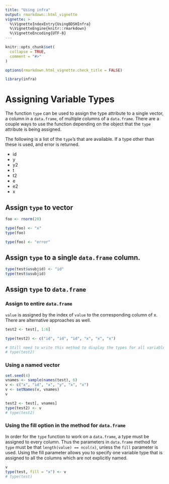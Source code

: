 ```yaml
---
title: "Using infra"
output: rmarkdown::html_vignette
vignette: >
  %\VignetteIndexEntry{UsingBDSHInfra}
  %\VignetteEngine{knitr::rmarkdown}
  %\VignetteEncoding{UTF-8}
---
```


```r
knitr::opts_chunk$set(
  collapse = TRUE,
  comment = "#>"
)

options(rmarkdown.html_vignette.check_title = FALSE)
```

```r
library(infra)
```



# Assigning Variable Types
The function `type` can be used to assign the type attribute to a single vector, a column in a `data.frame`, of multiple columns of a `data.frame`. There are a couple ways to use the function depending on the object that the `type` attribute is being assigned. 

The following is a list of the `type`'s that are available. If a type other than these is used, and error is returned.

- id
- y
- y2
- t
- t2
- e
- e2
- x 

## Assign `type` to vector
```r
foo <- rnorm(20)

type(foo) <- "x"
type(foo)

type(foo) <- "error"
```

## Assign `type` to a single `data.frame` column.
```r
type(test$usubjid) <- "id"
type(test$usubjid)
```

## Assign `type` to `data.frame`

### Assign to entire `data.frame` 


`value` is assigned by the index of `value` to the corresponding column of x. There are alternative approaches as well.
```r
test2 <- test[, 1:6]

type(test2) <- c("id", "id", "id", "x", "x", "x")

# Still need to write this method to display the types for all variables in data.frame
# type(test2)
```


### Using a named vector
```r
set.seed(4)
vnames <- sample(names(test), 6)
v <- c("x", "id", "x", "y", "x", "x")
v <- setNames(v, vnames)
v

test2 <- test[, vnames]
type(test2) <- v
# type(test2)
```




### Using the fill option in the method for `data.frame`

In order for the `type` function to work on a `data.frame`, a type must be assigned to every column. Thus the parameters in  `data.frame` method for `type` must be that `length(value) == ncol(x)`, unless the `fill` parameter is used. Using the fill parameter allows you to specify one variable type that is assigned to all the columns which are not explicitly named.
```r
v
type(test, fill = "x") <- v
# type(test)
```

<!-- `NA` can also be used as a fill value to exclude unused variables. -->
<!-- ```{r} -->
<!-- type(test, fill = NA) <- v -->
<!-- ``` -->

